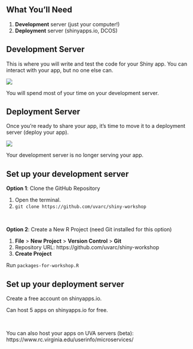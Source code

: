 ## What You'll Need 

1. **Development** server (just your computer!)
2. **Deployment** server (shinyapps.io, DCOS)

## Development Server

This is where you will write and test the code for your Shiny app. You can interact with your app, but no one else can.

![](images/development-server.jpg)

You will spend most of your time on your development server.

## Deployment Server

Once you're ready to share your app, it's time to move it to a deployment server (deploy your app).

![](images/deployment-server.jpg)

Your development server is no longer serving your app.

## Set up your development server

**Option 1**: Clone the GitHub Repository

1. Open the terminal.
2. `git clone https://github.com/uvarc/shiny-workshop`

<br>

**Option 2**: Create a New R Project (need Git installed for this option)

1. **File** > **New Project** > **Version Control** > **Git**
2. Repository URL: https://github.com/uvarc/shiny-workshop
3. **Create Project**

Run `packages-for-workshop.R`

## Set up your deployment server

Create a free account on shinyapps.io.

Can host 5 apps on shinyapps.io for free.

<br>

You can also host your apps on UVA servers (beta): 
https://www.rc.virginia.edu/userinfo/microservices/

